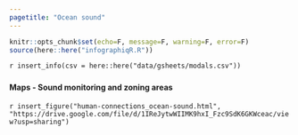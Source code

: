 ```yaml
---
pagetitle: "Ocean sound"
---
```


```r
knitr::opts_chunk$set(echo=F, message=F, warning=F, error=F)
source(here::here("infographiqR.R"))
```

`r insert_info(csv = here::here("data/gsheets/modals.csv"))`


### {.tabset}

#### Maps - Sound monitoring and zoning areas

`r insert_figure("human-connections_ocean-sound.html", "https://drive.google.com/file/d/1IReJytwWIIMK9hxI_Fzc9SdK6GKWceac/view?usp=sharing")`
